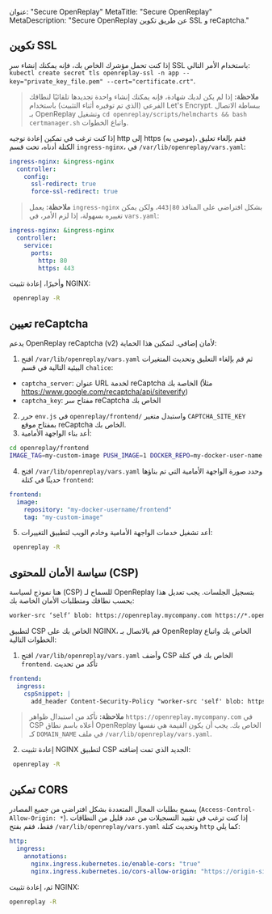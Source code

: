عنوان: "Secure OpenReplay"
MetaTitle: "Secure OpenReplay"
MetaDescription: "Secure OpenReplay عن طريق تكوين SSL و reCaptcha."

## تكوين SSL

إذا كنت تحمل مؤشرك الخاص بك، فإنه يمكنك إنشاء سر SSL باستخدام الأمر التالي: `kubectl create secret tls openreplay-ssl -n app --key="private_key_file.pem" --cert="certificate.crt"`.

> **ملاحظة:** إذا لم يكن لديك شهادة، فإنه يمكنك إنشاء واحدة تجديدها تلقائيًا لنطاقك الفرعي (الذي تم توفيره أثناء التثبيت) باستخدام Let's Encrypt. ببساطة الاتصال بـ OpenReplay وتشغيل `cd openreplay/scripts/helmcharts && bash certmanager.sh` واتباع الخطوات.

إذا كنت ترغب في تمكين إعادة توجيه http إلى https (موصى به)، فقم بإلغاء تعليق الكتلة أدناه، تحت قسم `ingress-nginx`، في `/var/lib/openreplay/vars.yaml`:


```yaml
ingress-nginx: &ingress-nginx
  controller:
    config:
      ssl-redirect: true
      force-ssl-redirect: true
```


> **ملاحظة:** يعمل `ingress-nginx` بشكل افتراضي على المنافذ `80|443`، ولكن يمكن تغييره بسهولة، إذا لزم الأمر، في `vars.yaml`:


```yaml
ingress-nginx: &ingress-nginx
  controller:
    service:
      ports:
        http: 80
        https: 443
```


وأخيرًا، إعادة تثبيت NGINX:


```bash
 openreplay -R
```


## تعيين reCaptcha

يدعم OpenReplay reCaptcha (v2) لأمان إضافي. لتمكين هذا الحماية:

1. افتح `/var/lib/openreplay/vars.yaml` ثم قم بإلغاء التعليق وتحديث المتغيرات البيئية التالية في قسم `chalice`:
- `captcha_server`: عنوان URL لخدمة reCaptcha الخاصة بك (مثلاً https://www.google.com/recaptcha/api/siteverify)
- `captcha_key`: مفتاح سر reCaptcha الخاص بك

2. حرر `env.js` في `openreplay/frontend/` واستبدل متغير `CAPTCHA_SITE_KEY` بمفتاح موقع reCaptcha الخاص بك.
3. أعد بناء الواجهة الأمامية:


```bash
cd openreplay/frontend
IMAGE_TAG=my-custom-image PUSH_IMAGE=1 DOCKER_REPO=my-docker-user-name bash -x build.sh
```


4. افتح `/var/lib/openreplay/vars.yaml` وحدد صورة الواجهة الأمامية التي تم بناؤها حديثًا في كتلة `frontend`:


```yaml
frontend:
  image:
    repository: "my-docker-username/frontend"
    tag: "my-custom-image"
```


5. أعد تشغيل خدمات الواجهة الأمامية وخادم الويب لتطبيق التغييرات:


```bash
 openreplay -R
```


## سياسة الأمان للمحتوى (CSP)

هنا نموذج لسياسة (CSP) للسماح لـ OpenReplay بتسجيل الجلسات. يجب تعديل هذا بحسب نطاقك ومتطلبات الأمان الخاصة بك:


```html
worker-src ‘self’ blob: https://openreplay.mycompany.com https://*.openreplay.com; script-src ‘self’ https://openreplay.mycompany.com https://*.openreplay.com;
```


لتطبيق CSP الخاص بك على NGINX، قم بالاتصال بـ OpenReplay الخاص بك واتباع الخطوات التالية:

1. افتح `/var/lib/openreplay/vars.yaml` وأضف CSP الخاص بك في كتلة `frontend`. تأكد من تحديث


```yaml
frontend:
  ingress:
    cspSnippet: |
      add_header Content-Security-Policy "worker-src 'self' blob: https://openreplay.mycompany.com https://*.openreplay.com; script-src 'self' https://openreplay.mycompany.com https://*.openreplay.com;";
```


> **ملاحظة:** تأكد من استبدال ظواهر `https://openreplay.mycompany.com` في CSP أعلاه باسم نطاق OpenReplay الخاص بك. يجب أن يكون القيمة هي نفسها كـ `DOMAIN_NAME` في ملف `/var/lib/openreplay/vars.yaml`.

2. إعادة تثبيت NGINX لتطبيق CSP الجديد الذي تمت إضافته:


```bash
 openreplay -R
```


## تمكين CORS

يسمح بطلبات المجال المتعددة بشكل افتراضي من جميع المصادر (`Access-Control-Allow-Origin: *`). إذا كنت ترغب في تقييد التسجيلات من عدد قليل من النطاقات فقط، فقم بفتح `/var/lib/openreplay/vars.yaml` وتحديث كتلة `http` كما يلي:


```yaml
http:
  ingress:
    annotations:
      nginx.ingress.kubernetes.io/enable-cors: "true"
      nginx.ingress.kubernetes.io/cors-allow-origin: "https://origin-site1.com:443, http://origin-site2.com"
```


ثم، إعادة تثبيت NGINX:


```bash
openreplay -R
```

